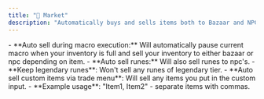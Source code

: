 ```yaml
---
title: "🛒 Market"
description: "Automatically buys and sells items both to Bazaar and NPC trade menu."
---
```


<Accordion title="Auto Sell" icon="sparkles">
  - **Auto sell during macro execution:** Will automatically pause current macro when your inventory is full and sell your inventory to either bazaar or npc depending on item.
  - **Auto sell runes:** Will also sell runes to npc's.
    - **Keep legendary runes**: Won't sell any runes of legendary tier.
  - **Auto sell custom items via trade menu**: Will sell any items you put in the custom input.
    - **Example usage**: "Item1, Item2" - separate items with commas.
</Accordion>